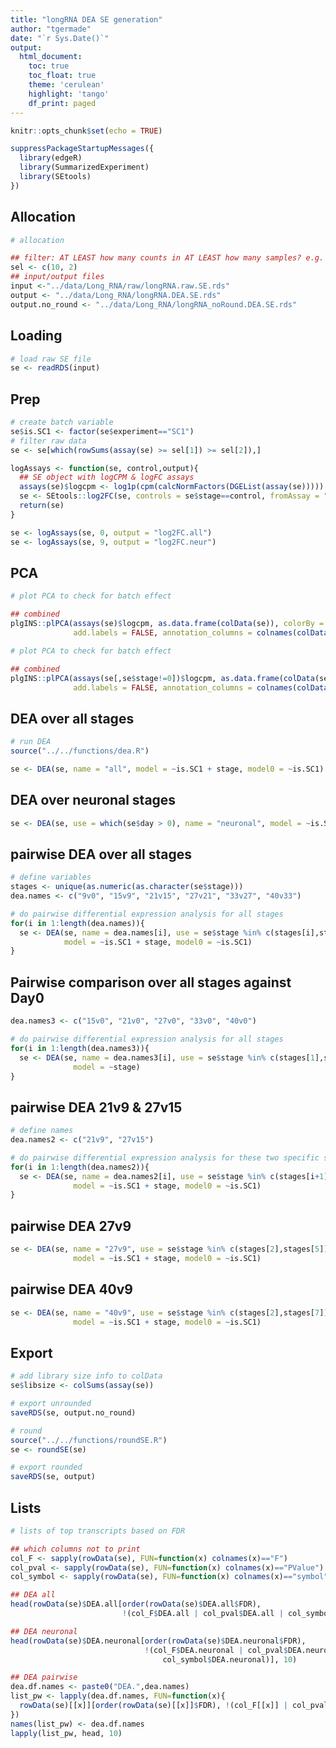 ```yaml
---
title: "longRNA DEA SE generation"
author: "tgermade"
date: "`r Sys.Date()`"
output:
  html_document:
    toc: true
    toc_float: true
    theme: 'cerulean'
    highlight: 'tango'
    df_print: paged
---
```

  
  <style>
  .main-container {
    max-width: 1500px !important;
  }
</style>
  
```r
knitr::opts_chunk$set(echo = TRUE)
```

```r

suppressPackageStartupMessages({
  library(edgeR)
  library(SummarizedExperiment)
  library(SEtools)
})
```

## Allocation

```r

# allocation

## filter: AT LEAST how many counts in AT LEAST how many samples? e.g. counts >= 10, samples >= 2
sel <- c(10, 2)
## input/output files
input <-"../data/Long_RNA/raw/longRNA.raw.SE.rds"
output <- "../data/Long_RNA/longRNA.DEA.SE.rds"
output.no_round <- "../data/Long_RNA/longRNA_noRound.DEA.SE.rds"
```

## Loading

```r

# load raw SE file
se <- readRDS(input)
```

## Prep

```r

# create batch variable
se$is.SC1 <- factor(se$experiment=="SC1")
# filter raw data
se <- se[which(rowSums(assay(se) >= sel[1]) >= sel[2]),]
```

```r

logAssays <- function(se, control,output){
  ## SE object with logCPM & logFC assays
  assays(se)$logcpm <- log1p(cpm(calcNormFactors(DGEList(assay(se)))))
  se <- SEtools::log2FC(se, controls = se$stage==control, fromAssay = "logcpm", toAssay = output)
  return(se)
}
```

```r
se <- logAssays(se, 0, output = "log2FC.all")
se <- logAssays(se, 9, output = "log2FC.neur")
```

## PCA

```r

# plot PCA to check for batch effect

## combined
plgINS::plPCA(assays(se)$logcpm, as.data.frame(colData(se)), colorBy = "stage", shapeBy = "experiment",
              add.labels = FALSE, annotation_columns = colnames(colData(se)))

```

```r

# plot PCA to check for batch effect

## combined
plgINS::plPCA(assays(se[,se$stage!=0])$logcpm, as.data.frame(colData(se)), colorBy = "stage", shapeBy = "experiment",
              add.labels = FALSE, annotation_columns = colnames(colData(se)))
```

## DEA over all stages

```r

# run DEA
source("../../functions/dea.R")

se <- DEA(se, name = "all", model = ~is.SC1 + stage, model0 = ~is.SC1)
```

## DEA over neuronal stages

```r

se <- DEA(se, use = which(se$day > 0), name = "neuronal", model = ~is.SC1 + stage, model0 = ~is.SC1)
```

## pairwise DEA over all stages

```r

# define variables
stages <- unique(as.numeric(as.character(se$stage)))
dea.names <- c("9v0", "15v9", "21v15", "27v21", "33v27", "40v33")
```

```r

# do pairwise differential expression analysis for all stages
for(i in 1:length(dea.names)){
  se <- DEA(se, name = dea.names[i], use = se$stage %in% c(stages[i],stages[i+1]), 
            model = ~is.SC1 + stage, model0 = ~is.SC1)
}
```



## Pairwise comparison over all stages against Day0
```r
dea.names3 <- c("15v0", "21v0", "27v0", "33v0", "40v0")

# do pairwise differential expression analysis for all stages
for(i in 1:length(dea.names3)){
  se <- DEA(se, name = dea.names3[i], use = se$stage %in% c(stages[1],stages[i+2]), 
              model = ~stage)
}
```



## pairwise DEA 21v9 & 27v15

```r
# define names
dea.names2 <- c("21v9", "27v15")

# do pairwise differential expression analysis for these two specific stages
for(i in 1:length(dea.names2)){
  se <- DEA(se, name = dea.names2[i], use = se$stage %in% c(stages[i+1],stages[i+3]), 
              model = ~is.SC1 + stage, model0 = ~is.SC1)
}
```

## pairwise DEA 27v9
```r
se <- DEA(se, name = "27v9", use = se$stage %in% c(stages[2],stages[5]), 
              model = ~is.SC1 + stage, model0 = ~is.SC1)
```


## pairwise DEA 40v9
```r
se <- DEA(se, name = "40v9", use = se$stage %in% c(stages[2],stages[7]), 
              model = ~is.SC1 + stage, model0 = ~is.SC1)
```




## Export

```r

# add library size info to colData
se$libsize <- colSums(assay(se))
```

```r

# export unrounded
saveRDS(se, output.no_round)
```

```r

# round
source("../../functions/roundSE.R")
se <- roundSE(se)

# export rounded
saveRDS(se, output)
```



## Lists

```r

# lists of top transcripts based on FDR

## which columns not to print 
col_F <- sapply(rowData(se), FUN=function(x) colnames(x)=="F")
col_pval <- sapply(rowData(se), FUN=function(x) colnames(x)=="PValue")
col_symbol <- sapply(rowData(se), FUN=function(x) colnames(x)=="symbol")

## DEA all
head(rowData(se)$DEA.all[order(rowData(se)$DEA.all$FDR),
                         !(col_F$DEA.all | col_pval$DEA.all | col_symbol$DEA.all)], 10)

## DEA neuronal
head(rowData(se)$DEA.neuronal[order(rowData(se)$DEA.neuronal$FDR),
                              !(col_F$DEA.neuronal | col_pval$DEA.neuronal | 
                                  col_symbol$DEA.neuronal)], 10)

## DEA pairwise
dea.df.names <- paste0("DEA.",dea.names)
list_pw <- lapply(dea.df.names, FUN=function(x){
  rowData(se)[[x]][order(rowData(se)[[x]]$FDR), !(col_F[[x]] | col_pval[[x]] | col_symbol[[x]])]
})
names(list_pw) <- dea.df.names
lapply(list_pw, head, 10)
```


